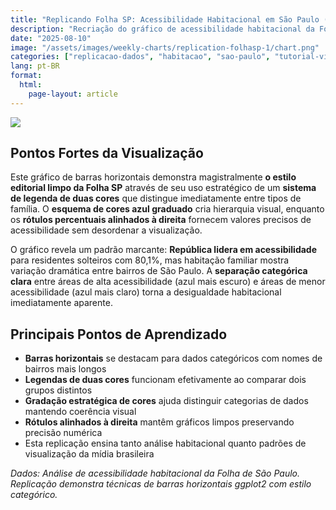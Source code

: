 ```yaml
---
title: "Replicando Folha SP: Acessibilidade Habitacional em São Paulo (Português)"
description: "Recriação do gráfico de acessibilidade habitacional da Folha de São Paulo mostrando diferenças marcantes entre bairros por tipos de família usando ggplot2"
date: "2025-08-10"
image: "/assets/images/weekly-charts/replication-folhasp-1/chart.png"
categories: ["replicacao-dados", "habitacao", "sao-paulo", "tutorial-visualizacao"]
lang: pt-BR
format:
  html:
    page-layout: article
---
```


![](/assets/images/weekly-charts/replication-folhasp-1/chart.png){fig-align="center"}

## Pontos Fortes da Visualização

Este gráfico de barras horizontais demonstra magistralmente **o estilo editorial limpo da Folha SP** através de seu uso estratégico de um **sistema de legenda de duas cores** que distingue imediatamente entre tipos de família. O **esquema de cores azul graduado** cria hierarquia visual, enquanto os **rótulos percentuais alinhados à direita** fornecem valores precisos de acessibilidade sem desordenar a visualização.

O gráfico revela um padrão marcante: **República lidera em acessibilidade** para residentes solteiros com 80,1%, mas habitação familiar mostra variação dramática entre bairros de São Paulo. A **separação categórica clara** entre áreas de alta acessibilidade (azul mais escuro) e áreas de menor acessibilidade (azul mais claro) torna a desigualdade habitacional imediatamente aparente.

## Principais Pontos de Aprendizado

- **Barras horizontais** se destacam para dados categóricos com nomes de bairros mais longos
- **Legendas de duas cores** funcionam efetivamente ao comparar dois grupos distintos
- **Gradação estratégica de cores** ajuda distinguir categorias de dados mantendo coerência visual
- **Rótulos alinhados à direita** mantêm gráficos limpos preservando precisão numérica
- Esta replicação ensina tanto análise habitacional quanto padrões de visualização da mídia brasileira

*Dados: Análise de acessibilidade habitacional da Folha de São Paulo. Replicação demonstra técnicas de barras horizontais ggplot2 com estilo categórico.*